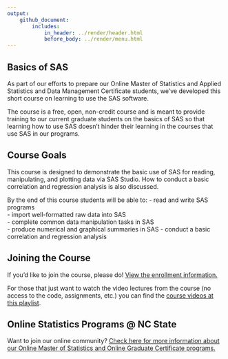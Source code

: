 ```yaml
---
output: 
    github_document:
        includes: 
            in_header: ../render/header.html
            before_body: ../render/menu.html
---
```


## Basics of SAS  

As part of our efforts to prepare our Online Master of Statistics and Applied Statistics and Data Management Certificate students, we've developed this short course on learning to use the SAS software.  

The course is a free, open, non-credit course and is meant to provide training to our current graduate students on the basics of SAS so that learning how to use SAS doesn’t hinder their learning in the courses that use SAS in our programs.

## Course Goals

This course is designed to demonstrate the basic use of SAS for reading, manipulating, and plotting data via SAS Studio.  How to conduct a basic correlation and regression analysis is also discussed. 

By the end of this course students will be able to: 
- read and write SAS programs  
- import well-formatted raw data into SAS  
- complete common data manipulation tasks in SAS   
- produce numerical and graphical summaries in SAS
- conduct a basic correlation and regression analysis

## Joining the Course  

If you'd like to join the course, please do!  [View the enrollment information.](https://docs.google.com/document/d/13M5UFpKpPUY3jyQKSrwg9rsctE7BeegXRY5fqLTkNCM/edit?usp=sharing)

For those that just want to watch the video lectures from the course (no access to the code, assignments, etc.) you can find the [course videos at this playlist](https://bit.ly/SAS-playlist).  

## Online Statistics Programs @ NC State  

Want to join our online community?  [Check here for more information about our Online Master of Statistics and Online Graduate Certificate programs.](https://statistics.sciences.ncsu.edu/graduate/online-programs/) 
